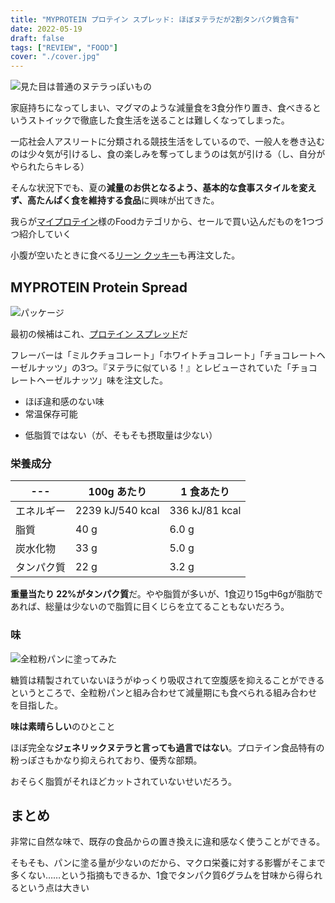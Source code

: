 ```yaml
---
title: "MYPROTEIN プロテイン スプレッド: ほぼヌテラだが2割タンパク質含有"
date: 2022-05-19
draft: false
tags: ["REVIEW", "FOOD"]
cover: "./cover.jpg"
---
```


![見た目は普通のヌテラっぽいもの](.//cover.jpg)

家庭持ちになってしまい、マグマのような減量食を3食分作り置き、食べきるというストイックで徹底した食生活を送ることは難しくなってしまった。

<LinkBox url="https://blog.gensobunya.net/post/2021/06/magma_cyclist/" />

一応社会人アスリートに分類される競技生活をしているので、一般人を巻き込むのは少々気が引けるし、食の楽しみを奪ってしまうのは気が引ける（し、自分がやられたらキレる）

そんな状況下でも、夏の**減量のお供となるよう、基本的な食事スタイルを変えず、高たんぱく食を維持する食品**に興味が出てきた。

我らが[マイプロテイン](https://px.a8.net/svt/ejp?a8mat=3N3PXV+GF7GHE+45DI+60WN6)様のFoodカテゴリから、セールで買い込んだものを1つづつ紹介していく

小腹が空いたときに食べる[リーン クッキー](https://px.a8.net/svt/ejp?a8mat=3N3PXV+GF7GHE+45DI+BW0YB&a8ejpredirect=https%3A%2F%2Fwww.myprotein.jp%2Fsports-nutrition%2Flean-cookie%2F11200865.html)も再注文した。

<LinkBox url="https://blog.gensobunya.net/post/2022/02/mp_lean_cookie/" />

## MYPROTEIN Protein Spread

![パッケージ](.//package.jpg)

最初の候補はこれ、[プロテイン スプレッド](https://px.a8.net/svt/ejp?a8mat=3N3PXV+GF7GHE+45DI+BW0YB&a8ejpredirect=https%3A%2F%2Fwww.myprotein.jp%2Fsports-nutrition%2Fprotein-spreads%2F11691950.html)だ

フレーバーは「ミルクチョコレート」「ホワイトチョコレート」「チョコレートヘーゼルナッツ」の3つ。『ヌテラに似ている！』とレビューされていた「チョコレートヘーゼルナッツ」味を注文した。

<PositiveBox>

- ほぼ違和感のない味
- 常温保存可能

</PositiveBox>

<NegativeBox>

- 低脂質ではない（が、そもそも摂取量は少ない）

</NegativeBox>

### 栄養成分

| ---        | 100g あたり      | 1 食あたり     |
| ---------- | ---------------- | -------------- |
| エネルギー | 2239 kJ/540 kcal | 336 kJ/81 kcal |
| 脂質       | 40 g             | 6.0 g          |
| 炭水化物   | 33 g             | 5.0 g          |
| タンパク質 | 22 g             | 3.2 g          |

**重量当たり 22%がタンパク質**だ。やや脂質が多いが、1食辺り15g中6gが脂肪であれば、総量は少ないので脂質に目くじらを立てることもないだろう。

### 味

![全粒粉パンに塗ってみた](./all_bran.jpg)

糖質は精製されていないほうがゆっくり吸収されて空腹感を抑えることができるというところで、全粒粉パンと組み合わせて減量期にも食べられる組み合わせを目指した。

**味は素晴らしい**のひとこと

ほぼ完全な**ジェネリックヌテラと言っても過言ではない**。プロテイン食品特有の粉っぽさもかなり抑えられており、優秀な部類。

おそらく脂質がそれほどカットされていないせいだろう。

## まとめ

非常に自然な味で、既存の食品からの置き換えに違和感なく使うことができる。

そもそも、パンに塗る量が少ないのだから、マクロ栄養に対する影響がそこまで多くない……という指摘もできるか、1食でタンパク質6グラムを甘味から得られるという点は大きい

<LinkBox
  url="https://www.myprotein.jp/sports-nutrition/protein-spreads/11691950.html"
  linkUrl="https://px.a8.net/svt/ejp?a8mat=3N3PXV+GF7GHE+45DI+BW0YB&a8ejpredirect=https%3A%2F%2Fwww.myprotein.jp%2Fsports-nutrition%2Fprotein-spreads%2F11691950.html"
/>
